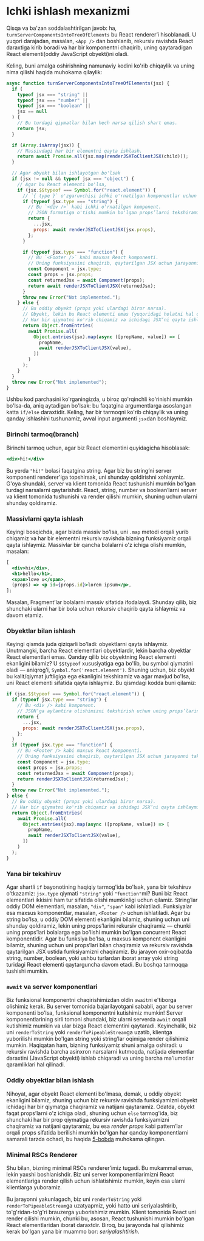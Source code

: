 # Ichki ishlash mexanizmi

Qisqa va ba'zan soddalashtirilgan javob: ha, `turnServerComponentsIntoTreeOfElements` bu React renderer’i hisoblanadi. U yuqori darajadan, masalan, `<App />` dan boshlanib, rekursiv ravishda React daraxtiga kirib boradi va har bir komponentni chaqirib, uning qaytaradigan React elementi(oddiy JavaScript obyekti)ni oladi.

Keling, buni amalga oshirishning namunaviy kodini ko'rib chiqaylik va uning nima qilishi haqida muhokama qilaylik:
``` js copy
async function turnServerComponentsIntoTreeOfElements(jsx) {
  if (
    typeof jsx === "string" ||
    typeof jsx === "number" ||
    typeof jsx === "boolean" ||
    jsx == null
  ) {
    // Bu turdagi qiymatlar bilan hech narsa qilish shart emas.
    return jsx;
  }

  if (Array.isArray(jsx)) {
    // Massivdagi har bir elementni qayta ishlash.
    return await Promise.all(jsx.map(renderJSXToClientJSX(child)));
  }

  // Agar obyekt bilan ishlayotgan bo'lsak
  if (jsx != null && typeof jsx === "object") {
    // Agar bu React elementi bo'lsa,
    if (jsx.$$typeof === Symbol.for("react.element")) {
      // `{ type }` o'zgaruvchisi ichki o'rnatilgan komponentlar uchun string.
      if (typeof jsx.type === "string") {
        // Bu `<div />` kabi ichki o'rnatilgan komponent.
        // JSON formatiga o'tishi mumkin bo'lgan props’larni tekshiramiz.
        return {
          ...jsx,
          props: await renderJSXToClientJSX(jsx.props),
        };
      }

      if (typeof jsx.type === "function") {
        // Bu `<Footer />` kabi maxsus React komponenti.
        // Uning funksiyasini chaqirib, qaytarilgan JSX uchun jarayonni takrorlaymiz.
        const Component = jsx.type;
        const props = jsx.props;
        const returnedJsx = await Component(props);
        return await renderJSXToClientJSX(returnedJsx);
      }
      throw new Error("Not implemented.");
    } else {
      // Bu oddiy obyekt (props yoki ulardagi biror narsa).
      // Obyekt, lekin bu React elementi emas (yuqoridagi holatni hal qildik).
      // Har bir qiymatni ko'rib chiqamiz va ichidagi JSX’ni qayta ishlaymiz.
      return Object.fromEntries(
        await Promise.all(
          Object.entries(jsx).map(async ([propName, value]) => [
            propName,
            await renderJSXToClientJSX(value),
          ])
        )
      );
    }
  }
  throw new Error("Not implemented");
}
```

Ushbu kod parchasini ko'rganingizda, u biroz qo'rqinchli ko'rinishi mumkin bo'lsa-da, aniq aytadigan bo'lsak: bu faqatgina argumentlarga asoslangan katta `if/else` daraxtidir. Keling, har bir tarmoqni ko'rib chiqaylik va uning qanday ishlashini tushunamiz, avval input argumenti `jsx`dan boshlaymiz.

### Birinchi tarmoq(branch)

Birinchi tarmoq uchun, agar biz React elementini quyidagicha hisoblasak:
``` jsx copy
<div>hi!</div>
```

Bu yerda `"hi!"` bolasi faqatgina string. Agar biz bu string’ni server komponenti renderer'iga topshirsak, uni shunday qoldirishni xohlaymiz. G'oya shundaki, server va klient tomonida React tushunishi mumkin bo'lgan turdagi narsalarni qaytarishdir. React, string, number va boolean’larni server va klient tomonida tushunishi va render qilishi mumkin, shuning uchun ularni shunday qoldiramiz.

### Massivlarni qayta ishlash

Keyingi bosqichda, agar bizda massiv bo'lsa, uni `.map` metodi orqali yurib chiqamiz va har bir elementni rekursiv ravishda bizning funksiyamiz orqali qayta ishlaymiz. Massivlar bir qancha bolalarni o'z ichiga olishi mumkin, masalan:
``` jsx copy
[
  <div>hi</div>,
  <h1>hello</h1>,
  <span>love u</span>,
  (props) => <p id={props.id}>lorem ipsum</p>,
];
```

Masalan, Fragment’lar bolalarni massiv sifatida ifodalaydi. Shunday qilib, biz shunchaki ularni har bir bola uchun rekursiv chaqirib qayta ishlaymiz va davom etamiz.


### Obyektlar bilan ishlash
Keyingi qismda juda qiziqarli bo'ladi: obyektlarni qayta ishlaymiz. Unutmangki, barcha React elementlari obyektlardir, lekin barcha obyektlar React elementlari emas. Qanday qilib biz obyektning React elementi ekanligini bilamiz? U `$$typeof` xususiyatiga ega bo'lib, bu symbol qiymatini oladi — aniqrog'i, `Symbol.for('react.element')`. Shuning uchun, biz obyekt bu kalit/qiymat juftligiga ega ekanligini tekshiramiz va agar mavjud bo'lsa, uni React elementi sifatida qayta ishlaymiz. Bu qismdagi kodda buni qilamiz:
``` jsx copy
if (jsx.$$typeof === Symbol.for("react.element")) {
  if (typeof jsx.type === "string") {
    // Bu <div /> kabi komponent.
    // JSON’ga aylantira olishimizni tekshirish uchun uning props’larini ko'rib chiqamiz.
    return {
      ...jsx,
      props: await renderJSXToClientJSX(jsx.props),
    };
  }
  if (typeof jsx.type === "function") {
    // Bu <Footer /> kabi maxsus React komponenti.
    // Uning funksiyasini chaqirib, qaytarilgan JSX uchun jarayonni takrorlaymiz.
    const Component = jsx.type;
    const props = jsx.props;
    const returnedJsx = await Component(props);
    return renderJSXToClientJSX(returnedJsx);
  }
  throw new Error("Not implemented.");
} else {
  // Bu oddiy obyekt (props yoki ulardagi biror narsa).
  // Har bir qiymatni ko'rib chiqamiz va ichidagi JSX’ni qayta ishlaymiz.
  return Object.fromEntries(
    await Promise.all(
      Object.entries(jsx).map(async ([propName, value]) => [
        propName,
        await renderJSXToClientJSX(value),
      ])
    )
  );
}
```

### Yana bir tekshiruv

Agar shartli `if` bayonotining haqiqiy tarmog'ida bo'lsak, yana bir tekshiruv o'tkazamiz: `jsx.type` qiymati `"string"` yoki `"function"`mi? Buni biz React elementlari ikkisini ham tur sifatida olishi mumkinligi uchun qilamiz. String’lar oddiy DOM elementlari, masalan, `"div"`, `"span"` kabi ishlatiladi. Funksiyalar esa maxsus komponentlar, masalan, `<Footer />` uchun ishlatiladi. Agar bu string bo'lsa, u oddiy DOM elementi ekanligini bilamiz, shuning uchun uni shunday qoldiramiz, lekin uning props’larini rekursiv chaqiramiz — chunki uning props’lari bolalarga ega bo'lishi mumkin bo'lgan concurrent React komponentidir. Agar bu funksiya bo'lsa, u maxsus komponent ekanligini bilamiz, shuning uchun uni props’lari bilan chaqiramiz va rekursiv ravishda qaytarilgan JSX ustida funksiyamizni chaqiramiz. Bu jarayon oxir-oqibatda string, number, boolean, yoki ushbu turlardan iborat array yoki string turidagi React elementi qaytarguncha davom etadi. Bu boshqa tarmoqqa tushishi mumkin.

### `await` va server komponentlari

Biz funksional komponentni chaqirishimizdan oldin `await`ni e'tiborga olishimiz kerak. Bu server tomonida bajarilayotgani sababli, agar bu server komponenti bo'lsa, funksional komponentni kutishimiz mumkin! Server komponentlarining sirli tomoni shundaki, biz ularni serverda `await` orqali kutishimiz mumkin va ular bizga React elementini qaytaradi. Keyinchalik, biz uni `renderToString` yoki `renderToPipeableStream`ga uzatib, klientga yuborilishi mumkin bo'lgan string yoki string’lar oqimiga render qilishimiz mumkin. Haqiqatan ham, bizning funksiyamiz shuni amalga oshiradi: u rekursiv ravishda barcha asinxron narsalarni kutmoqda, natijada elementlar daraxtini (JavaScript obyekti) ishlab chiqaradi va uning barcha ma'lumotlar qaramliklari hal qilinadi.

### Oddiy obyektlar bilan ishlash

Nihoyat, agar obyekt React elementi bo'lmasa, demak, u oddiy obyekt ekanligini bilamiz, shuning uchun biz rekursiv ravishda funksiyamizni obyekt ichidagi har bir qiymatga chaqiramiz va natijani qaytaramiz. Odatda, obyekt faqat props’larni o'z ichiga oladi, shuning uchun `else` tarmog'ida, biz shunchaki har bir prop qiymatiga rekursiv ravishda funksiyamizni chaqiramiz va natijani qaytaramiz, bu esa *render props* kabi pattern’lar orqali props sifatida berilishi mumkin bo'lgan har qanday komponentlarni samarali tarzda ochadi, bu haqida [5-bobda](/docs/react/powerful-patterns/render-props) muhokama qilingan.


### Minimal RSCs Renderer
Shu bilan, bizning minimal RSCs renderer’imiz tugadi. Bu mukammal emas, lekin yaxshi boshlanishdir. Biz uni server komponentlarimizni React elementlariga render qilish uchun ishlatishimiz mumkin, keyin esa ularni klientlarga yuboramiz.

Bu jarayonni yakunlagach, biz uni `renderToString` yoki `renderToPipeableStream`ga uzatyapmiz, yoki hatto uni seriyalashtirib, to'g'ridan-to'g'ri brauzerga yuborishimiz mumkin. Klient tomonida React uni render qilishi mumkin, chunki bu, asosan, React tushunishi mumkin bo'lgan React elementlaridan iborat daraxtdir. Biroq, bu jarayonda hal qilishimiz kerak bo'lgan yana bir muammo bor: *seriyalashtirish*.
